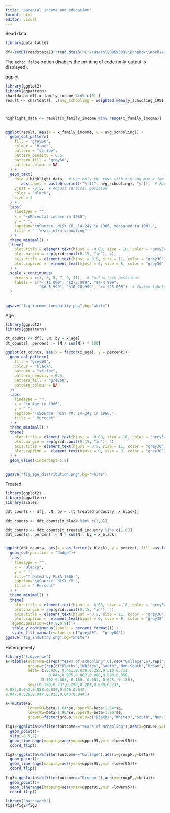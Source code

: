 ```yaml
---
title: "parental_income_and_education"
format: html
editor: visual
---
```


Read data

```r
library(data.table)

df<-setDT(readstata13::read.dta13("C:\\Users\\B059633\\Dropbox\\Work\\Research\\Projects\\Minimum Wages\\data\\tempdata\\analysisdata.dta"))
```

The `echo: false` option disables the printing of code (only output is displayed).

ggplot

```r
library(ggplot2)
library(ggpattern)
chartdata= df[!x_family_income %in% c(0),]
result <- chartdata[, .(avg_schooling = weighted.mean(y_schooling_1981,x_weight_1966, na.rm = TRUE)), by = x_family_income]



highlight_data <- result[x_family_income %in% range(x_family_income)]


ggplot(result, aes(x = x_family_income, y = avg_schooling)) + 
  geom_col_pattern(
    fill = 'grey50',
    colour = "black",
    pattern = "stripe",
    pattern_density = 0.5,
    pattern_fill = 'grey60',
    pattern_colour = NA
  ) +
  geom_text(
    data = highlight_data,  # Use only the rows with min and max x_family_income
       aes(label = paste0(sprintf("%.1f", avg_schooling), "y")),  # Format to 1 decimal and append "y"
    vjust = -0.5,  # Adjust vertical position
    color = "black",
    size = 3
  ) +
  labs(
    linetype = "",
    x = "\nParental income in 1966",
    y = " ",
    caption="\nSource: NLSY YM, 14-24y in 1966, measured in 1981.",
    title = "  Years of\n schooling"
  ) +
  theme_minimal() +
  theme(
    plot.title = element_text(hjust = -0.08, size = 10, color = "grey30"),
    plot.margin = rep(grid::unit(0.15, "in"), 4),
    axis.title = element_text(hjust = 0.5, size = 11, color = "grey30"),
    plot.caption =  element_text(hjust = 0, size = 8, color = "grey30"),
  ) +
  scale_x_continuous(
    breaks = c(1, 3, 5, 7, 9, 11),  # Custom tick positions
    labels = c("< $1,000", "$2-2,999", "$4-4,999",
               "$6-6,999", "$10-10,999", ">= $25,000")  # Custom labels
  )

  
ggsave("fig_income_inequality.png",bg="white")
```


Age 
```r
library(ggplot2)
library(ggpattern)

dt_counts <- df[, .N, by = x_age]
dt_counts[, percent := (N / sum(N)) * 100]

ggplot(dt_counts, aes(x = factor(x_age), y = percent))+ 
  geom_col_pattern(
    fill = 'grey50',
    colour = "black",
    pattern = "stripe",
    pattern_density = 0.5,
    pattern_fill = 'grey60',
    pattern_colour = NA
  )+
  labs(
    linetype = "",
    x = "\n Age in 1966",
    y = " ",
    caption="\nSource: NLSY YM, 14-24y in 1966.",
    title = " Percent"
  ) +
  theme_minimal() +
  theme(
    plot.title = element_text(hjust = -0.08, size = 10, color = "grey30"),
    plot.margin = rep(grid::unit(0.15, "in"), 4),
    axis.title = element_text(hjust = 0.5, size = 11, color = "grey30"),
    plot.caption =  element_text(hjust = 0, size = 8, color = "grey30"),
  ) +
  geom_vline(xintercept=5.5)

  
ggsave("fig_age_distribution.png",bg="white")
```




Treated 
```r
library(ggplot2)
library(ggpattern)
library(scales)

ddt_counts <- df[, .N, by = .(t_treated_industry, x_black)]

ddt_counts <- ddt_counts[x_black %in% c(1,0)]

ddt_counts <- ddt_counts[t_treated_industry %in% c(1,0)]
ddt_counts[, percent := N / sum(N), by = x_black]


ggplot(ddt_counts, aes(x = as.factor(x_black), y = percent, fill =as.factor(t_treated_industry) ))+ 
  geom_col(position = "dodge")+
  labs(
    linetype = "",
    x = "Blacks",
    y = " ",
    fill="Treated by FLSA 1966 ",
    caption="\nSource: NLSY YM.",
    title = " Percent"
  ) +
  theme_minimal() +
  theme(
    plot.title = element_text(hjust = -0.08, size = 10, color = "grey30"),
    plot.margin = rep(grid::unit(0.15, "in"), 4),
    axis.title = element_text(hjust = 0.5, size = 11, color = "grey30"),
    plot.caption =  element_text(hjust = 0, size = 8, color = "grey30"),
  legend.position=c(0.9,0.9)) +
   scale_y_continuous(labels = percent_format()) +
   scale_fill_manual(values = c("grey20",  "grey80")) 
ggsave("fig_industry.png",bg="white")
```



Heterogeneity

```r
library("tidyverse")
a<-tibble(outcome=c(rep("Years of schooling",6),rep("College",6),rep("Dropout",6)),
          group=c(rep(c("Blacks","Whites","South","Non-South","Urban","Rural"),3)),
          beta= c(0.920, 0.461,0.938,0.255,0.510,0.711,
                   0.044,0.075,0.062,0.080,0.090,0.056,
               -0.102,0.063,-0.160,-0.001,-0.025,-0.128),
          se=c(0.380,0.237,0.290,0.201,0.280,0.231,
0.055,0.042,0.053,0.030,0.045,0.042,
0.047,0.026,0.047,0.033,0.043,0.044))

a<-mutate(a,
          lower90=beta-1.64*se,upper90=beta+1.64*se,
          lower95=beta-1.96*se,upper95=beta+1.96*se,
          groupF=factor(group,levels=c("Blacks","Whites","South","Non-South","Urban","Rural")))

fig1<-ggplot(a%>%filter(outcome=="Years of schooling"),aes(x=groupF,y=beta))+
  geom_point()+
  ylim(-0.5,2)+
  geom_linerange(mapping=aes(ymax=upper95,ymin =lower95))+
  coord_flip()

fig2<-ggplot(a%>%filter(outcome=="College"),aes(x=groupF,y=beta))+
  geom_point()+
  geom_linerange(mapping=aes(ymax=upper95,ymin =lower95))+
  coord_flip()

fig3<-ggplot(a%>%filter(outcome=="Dropout"),aes(x=groupF,y=beta))+
  geom_point()+
  geom_linerange(mapping=aes(ymax=upper95,ymin =lower95))+
  coord_flip()

library("patchwork")
fig1+fig2+fig3

```



